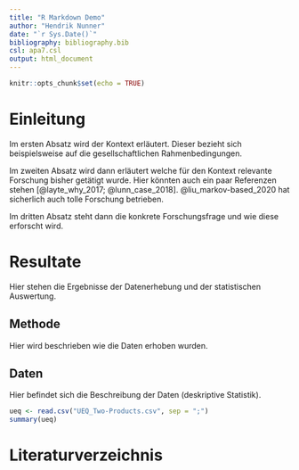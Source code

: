 ```yaml
---
title: "R Markdown Demo"
author: "Hendrik Nunner"
date: "`r Sys.Date()`"
bibliography: bibliography.bib
csl: apa7.csl
output: html_document
---
```


```r
knitr::opts_chunk$set(echo = TRUE)
```


<!-- ###################### EINLEITUNG ###################### -->
# Einleitung

Im ersten Absatz wird der Kontext erläutert. Dieser bezieht sich beispielsweise auf die gesellschaftlichen Rahmenbedingungen.

Im zweiten Absatz wird dann erläutert welche für den Kontext relevante Forschung bisher getätigt wurde. Hier könnten auch ein paar Referenzen stehen [@layte_why_2017; @lunn_case_2018]. @liu_markov-based_2020 hat sicherlich auch tolle Forschung betrieben.

Im dritten Absatz steht dann die konkrete Forschungsfrage und wie diese erforscht wird.


<!-- ###################### RESULTATE ###################### -->
# Resultate

Hier stehen die Ergebnisse der Datenerhebung und der statistischen Auswertung.

## Methode

Hier wird beschrieben wie die Daten erhoben wurden.

## Daten

Hier befindet sich die Beschreibung der Daten (deskriptive Statistik).

```r
ueq <- read.csv("UEQ_Two-Products.csv", sep = ";")
summary(ueq)
```


# Literaturverzeichnis

<div id="refs"></div>


